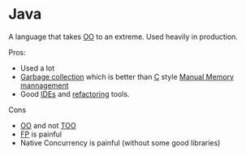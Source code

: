= Java =

A language that takes [[OO]] to an extreme. Used heavily in production.

Pros:
* Used a lot
* [[Garbage collection]] which is better than [[C]] style [[Manual Memory mannagement]]
* Good [[IDEs]] and [[refactoring]] tools.

Cons
* [[OO]] and not [[TOO]]
* [[FP]] is painful
* Native Concurrency is painful (without some good libraries)


